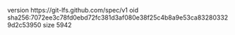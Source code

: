version https://git-lfs.github.com/spec/v1
oid sha256:7072ee3c78fd0ebd72fc381d3af080e38f25c4b8a9e53ca832803329d2c53950
size 5942

